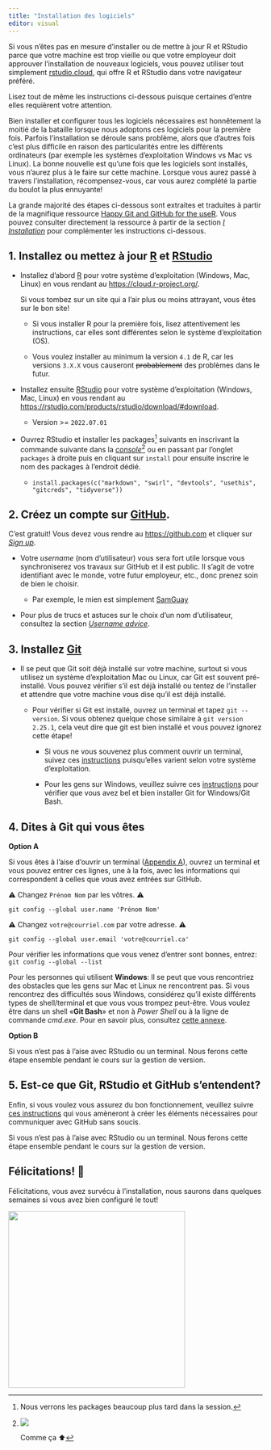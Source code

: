 ```yaml
---
title: "Installation des logiciels"
editor: visual
---
```


::: callout-important
Si vous n'êtes pas en mesure d'installer ou de mettre à jour R et RStudio parce
que votre machine est trop vieille ou que votre employeur doit approuver
l'installation de nouveaux logiciels, vous pouvez utiliser tout simplement
[rstudio.cloud](rstudio.cloud), qui offre R et RStudio dans votre navigateur
préféré.

Lisez tout de même les instructions ci-dessous puisque certaines d'entre elles
requièrent votre attention.
:::

Bien installer et configurer tous les logiciels nécessaires est honnêtement la
moitié de la bataille lorsque nous adoptons ces logiciels pour la première
fois. Parfois l'installation se déroule sans problème, alors que d'autres fois
c'est plus difficile en raison des particularités entre les différents
ordinateurs (par exemple les systèmes d'exploitation Windows vs Mac vs Linux).
La bonne nouvelle est qu'une fois que les logiciels sont installés, vous
n'aurez plus à le faire sur cette machine. Lorsque vous aurez passé à travers
l'installation, récompensez-vous, car vous aurez complété la partie du boulot
la plus ennuyante!

::: callout-note
La grande majorité des étapes ci-dessous sont extraites et traduites à partir
de la magnifique ressource [Happy Git and GitHub for the
useR](https://happygitwithr.com/). Vous pouvez consulter directement la
ressource à partir de la section [*I
Installation*](https://happygitwithr.com/github-acct.html) pour complémenter
les instructions ci-dessous.
:::

## 1. Installez ou mettez à jour [R](https://cloud.r-project.org/) et [RStudio](https://rstudio.com/)

-   Installez d'abord [R](https://cloud.r-project.org/) pour votre système
    d'exploitation (Windows, Mac, Linux) en vous rendant au
    <https://cloud.r-project.org/>.

    <aside>Si vous tombez sur un site qui a l'air plus ou moins attrayant, vous
    êtes sur le bon site!</aside>

    -   Si vous installer R pour la première fois, lisez attentivement les
        instructions, car elles sont différentes selon le système
        d'exploitation (OS).

    -   Vous voulez installer au minimum la version `4.1` de R, car les
        versions `3.X.X` vous causeront ~~probablement~~ des problèmes dans le
        futur.

-   Installez ensuite [RStudio](https://rstudio.com/) pour votre système
    d'exploitation (Windows, Mac, Linux) en vous rendant au
    <https://rstudio.com/products/rstudio/download/#download>.

    -   Version \>= `2022.07.01`

-   Ouvrez RStudio et installer les packages[^1] suivants en inscrivant la
    commande suivante dans la [*console*]{.underline}[^2] ou en passant par
    l'onglet `packages` à droite puis en cliquant sur `install` pour ensuite
    inscrire le nom des packages à l'endroit dédié.

    -   `install.packages(c("markdown", "swirl", "devtools", "usethis", "gitcreds", "tidyverse"))`

[^1]: Nous verrons les packages beaucoup plus tard dans la session.

[^2]: ![](assets/img/install_packages.png)

    Comme ça ⬆️

## 2. Créez un compte sur [GitHub](https://github.com/).

C'est gratuit! Vous devez vous rendre au <https://github.com> et cliquer sur
[*Sign
up*](https://github.com/join?ref_cta=Sign+up&ref_loc=header+logged+out&ref_page=%2F&source=header-home).

-   Votre *username* (nom d'utilisateur) vous sera fort utile lorsque vous
    synchroniserez vos travaux sur GitHub et il est public. Il s'agit de votre
    identifiant avec le monde, votre futur employeur, etc., donc prenez soin de
    bien le choisir.

    -   Par exemple, le mien est simplement
        [SamGuay](https://github.com/SamGuay)

-   Pour plus de trucs et astuces sur le choix d'un nom d'utilisateur,
    consultez la section [*Username
    advice*](https://happygitwithr.com/github-acct.html#username-advice).

## 3. Installez [Git](https://git-scm.com/)

-   Il se peut que Git soit déjà installé sur votre machine, surtout si vous
    utilisez un système d'exploitation Mac ou Linux, car Git est souvent
    pré-installé. Vous pouvez vérifier s'il est déjà installé ou tentez de
    l'installer et attendre que votre machine vous dise qu'il est déjà
    installé.

    -   Pour vérifier si Git est installé, ouvrez un terminal et tapez
        `git --version`. Si vous obtenez quelque chose similaire à
        `git version 2.25.1`, cela veut dire que git est bien installé et vous
        pouvez ignorez cette étape!

        -   Si vous ne vous souvenez plus comment ouvrir un terminal, suivez
            ces
            [instructions](https://happygitwithr.com/shell.html#outside-of-rstudio)
            puisqu'elles varient selon votre système d'exploitation.

        -   Pour les gens sur Windows, veuillez suivre ces
            [instructions](https://happygitwithr.com/shell.html#windows-2) pour
            vérifier que vous avez bel et bien installer Git for Windows/Git
            Bash.

## 4. Dites à Git qui vous êtes

**Option A**

Si vous êtes à l'aise d'ouvrir un terminal ([Appendix
A](https://happygitwithr.com/shell.html#shell)), ouvrez un terminal et vous
pouvez entrer ces lignes, une à la fois, avec les informations qui
correspondent à celles que vous avez entrées sur GitHub.

⚠️ Changez `Prénom Nom` par les vôtres. ⚠️

`git config --global user.name 'Prénom Nom'`

⚠️ Changez `votre@courriel.com` par votre adresse. ⚠️

`git config --global user.email 'votre@courriel.ca'`

Pour vérifier les informations que vous venez d'entrer sont bonnes, entrez:\
`git config --global --list`

::: callout-caution
Pour les personnes qui utilisent **Windows**: Il se peut que vous rencontriez
des obstacles que les gens sur Mac et Linux ne rencontrent pas. Si vous
rencontrez des difficultés sous Windows, considérez qu'il existe différents
types de shell/terminal et que vous vous trompez peut-être. Vous voulez être
dans un shell «**Git Bash**» et non à *Power Shell* ou à la ligne de commande
*cmd.exe*. Pour en savoir plus, consultez [cette
annexe](https://happygitwithr.com/shell.html#windows-shell-hell).
:::

**Option B**

Si vous n'est pas à l'aise avec RStudio ou un terminal. Nous ferons cette étape
ensemble pendant le cours sur la gestion de version.

## 5. Est-ce que Git, RStudio et GitHub s'entendent?

Enfin, si vous voulez vous assurez du bon fonctionnement, veuillez suivre [ces
instructions](https://happygitwithr.com/connect-intro.html) qui vous amèneront
à créer les éléments nécessaires pour communiquer avec GitHub sans soucis.

Si vous n'est pas à l'aise avec RStudio ou un terminal. Nous ferons cette étape
ensemble pendant le cours sur la gestion de version.

## Félicitations! 🎉

Félicitations, vous avez survécu à l'installation, nous saurons dans quelques
semaines si vous avez bien configuré le tout!

![](assets/img/congrats.gif){width="350"}

